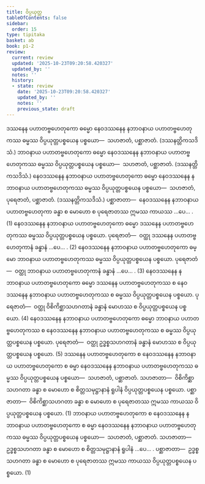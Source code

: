 ```yaml
---
title: ဝိပ္ပယုတ္တ
tableOfContents: false
sidebar:
  order: 15
type: tipitaka
basket: ab
book: p1-2
review:
  current: review
  updated: '2025-10-23T09:20:58.420327'
  updated_by: ''
  notes: ''
  history:
  - state: review
    date: '2025-10-23T09:20:58.420327'
    updated_by: ''
    notes: ''
    previous_state: draft
---
```



<ReviewStatus review={frontmatter.review} showDetails={true} />

<HypothesisAnnotation frontmatter={frontmatter} />

<DynamicBreadcrumb />

<Division number="102" book="p1-2" e="ch" v="37" p="230">

<Paragraph number="1367" book="p1-2">
ဒဿနေန ပဟာတဗ္ဗဟေတုကော ဓမ္မော နေဝဒဿနေန နဘာဝနာယ ပဟာတဗ္ဗဟေတုကဿ ဓမ္မဿ ဝိပ္ပယုတ္တပစ္စယေန ပစ္စယော—  သဟဇာတံ, ပစ္ဆာဇာတံ. (ဒဿနတ္တိကသဒိသံ.)
</Paragraph>

<Paragraph number="1368" book="p1-2">
ဘာဝနာယ ပဟာတဗ္ဗဟေတုကော ဓမ္မော နေဝဒဿနေန နဘာဝနာယ ပဟာတဗ္ဗဟေတုကဿ ဓမ္မဿ ဝိပ္ပယုတ္တပစ္စယေန ပစ္စယော—  သဟဇာတံ, ပစ္ဆာဇာတံ. (ဒဿနတ္တိကသဒိသံ.)
</Paragraph>

<Paragraph number="1369" book="p1-2">
နေဝဒဿနေန နဘာဝနာယ ပဟာတဗ္ဗဟေတုကော ဓမ္မော နေဝဒဿနေန နဘာဝနာယ ပဟာတဗ္ဗဟေတုကဿ ဓမ္မဿ ဝိပ္ပယုတ္တပစ္စယေန ပစ္စယော—  သဟဇာတံ, ပုရေဇာတံ, ပစ္ဆာဇာတံ. (ဒဿနတ္တိကသဒိသံ.) <Emphasis>ပစ္ဆာဇာတာ</Emphasis>—  နေဝဒဿနေန နဘာဝနာယ ပဟာတဗ္ဗဟေတုကာ ခန္ဓာ စ မောဟော စ ပုရေဇာတဿ ဣမဿ ကာယဿ …ပေ… . (1)
</Paragraph>

<Paragraph number="1370" book="p1-2">
နေဝဒဿနေန နဘာဝနာယ ပဟာတဗ္ဗဟေတုကော ဓမ္မော ဒဿနေန ပဟာတဗ္ဗဟေတုကဿ ဓမ္မဿ ဝိပ္ပယုတ္တပစ္စယေန ပစ္စယော. <Emphasis>ပုရေဇာတံ</Emphasis>—  ဝတ္ထု ဒဿနေန ပဟာတဗ္ဗဟေတုကာနံ ခန္ဓာနံ …ပေ… . (2)
</Paragraph>

<Paragraph number="1371" book="p1-2">
နေဝဒဿနေန နဘာဝနာယ ပဟာတဗ္ဗဟေတုကော ဓမ္မော ဘာဝနာယ ပဟာတဗ္ဗဟေတုကဿ ဓမ္မဿ ဝိပ္ပယုတ္တပစ္စယေန ပစ္စယော. <Emphasis>ပုရေဇာတံ</Emphasis>—  ဝတ္ထု ဘာဝနာယ ပဟာတဗ္ဗဟေတုကာနံ ခန္ဓာနံ …ပေ… . (3)
</Paragraph>

<Paragraph number="1372" book="p1-2">
နေဝဒဿနေန နဘာဝနာယ ပဟာတဗ္ဗဟေတုကော ဓမ္မော ဒဿနေန ပဟာတဗ္ဗဟေတုကဿ စ နေဝဒဿနေန နဘာဝနာယ ပဟာတဗ္ဗဟေတုကဿ စ ဓမ္မဿ ဝိပ္ပယုတ္တပစ္စယေန ပစ္စယော. <Emphasis>ပုရေဇာတံ</Emphasis>—  ဝတ္ထု ဝိစိကိစ္ဆာသဟဂတာနံ ခန္ဓာနံ မောဟဿ စ ဝိပ္ပယုတ္တပစ္စယေန ပစ္စယော. (4)
</Paragraph>

<Paragraph number="1373" book="p1-2">
နေဝဒဿနေန နဘာဝနာယ ပဟာတဗ္ဗဟေတုကော ဓမ္မော ဘာဝနာယ ပဟာတဗ္ဗဟေတုကဿ စ နေဝဒဿနေန နဘာဝနာယ ပဟာတဗ္ဗဟေတုကဿ စ ဓမ္မဿ ဝိပ္ပယုတ္တပစ္စယေန ပစ္စယော. <Emphasis>ပုရေဇာတံ</Emphasis>—  ဝတ္ထု ဥဒ္ဓစ္စသဟဂတာနံ ခန္ဓာနံ မောဟဿ စ ဝိပ္ပယုတ္တပစ္စယေန ပစ္စယော. (5)
</Paragraph>

</Division>
<Division number="103" book="p1-2" e="ch" v="37" p="231">

<Paragraph number="1374" book="p1-2">
ဒဿနေန ပဟာတဗ္ဗဟေတုကော စ နေဝဒဿနေန နဘာဝနာယ ပဟာတဗ္ဗဟေတုကော စ ဓမ္မာ နေဝဒဿနေန နဘာဝနာယ ပဟာတဗ္ဗဟေတုကဿ ဓမ္မဿ ဝိပ္ပယုတ္တပစ္စယေန ပစ္စယော—  သဟဇာတံ, ပစ္ဆာဇာတံ. <Emphasis>သဟဇာတာ</Emphasis>—  ဝိစိကိစ္ဆာသဟဂတာ ခန္ဓာ စ မောဟော စ စိတ္တသမုဋ္ဌာနာနံ ရူပါနံ ဝိပ္ပယုတ္တပစ္စယေန ပစ္စယော. <Emphasis>ပစ္ဆာဇာတာ</Emphasis>—  ဝိစိကိစ္ဆာသဟဂတာ ခန္ဓာ စ မောဟော စ ပုရေဇာတဿ ဣမဿ ကာယဿ ဝိပ္ပယုတ္တပစ္စယေန ပစ္စယော. (1)
</Paragraph>

<Paragraph number="1375" book="p1-2">
ဘာဝနာယ ပဟာတဗ္ဗဟေတုကော စ နေဝဒဿနေန နဘာဝနာယ ပဟာတဗ္ဗဟေတုကော စ ဓမ္မာ နေဝဒဿနေန နဘာဝနာယ ပဟာတဗ္ဗဟေတုကဿ ဓမ္မဿ ဝိပ္ပယုတ္တပစ္စယေန ပစ္စယော—  သဟဇာတံ, ပစ္ဆာဇာတံ. <Emphasis>သဟဇာတာ</Emphasis>—  ဥဒ္ဓစ္စသဟဂတာ ခန္ဓာ စ မောဟော စ စိတ္တသမုဋ္ဌာနာနံ ရူပါနံ …ပေ… . <Emphasis>ပစ္ဆာဇာတာ</Emphasis>—  ဥဒ္ဓစ္စသဟဂတာ ခန္ဓာ စ မောဟော စ ပုရေဇာတဿ ဣမဿ ကာယဿ ဝိပ္ပယုတ္တပစ္စယေန ပစ္စယော. (1)
</Paragraph>
</Division>